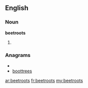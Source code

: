 ==English==

===Noun===
'''beetroots'''

# {{plural of|beetroot}}

===Anagrams===
* {{alphagram|beeoorstt}}
* [[boottrees#English|boottrees]]

[[ar:beetroots]]
[[fr:beetroots]]
[[my:beetroots]]